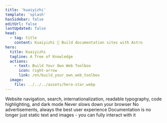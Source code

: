 ```yaml
---
title: 'kuaiyizhi'
template: 'splash'
hasSidebar: false
editUrl: false
lastUpdated: false
head:
  - tag: title
    content: Kuaiyizhi 🌟 Build documentation sites with Astro
hero:
  title: Kuaiyizhi
  tagline: A Tree of Knowledge
  actions:
    - text: Build Your Own Web Toolbox
      icon: right-arrow
      link: /en/build_your_own_web_toolbox
  image:
    file: ../../../assets/hero-star.webp
---
```


<CardGrid stagger>
	<Card title="Delightful Documentation" icon="open-book">
		Website navigation, search, internationalization, readable typography, code highlighting, and dark mode
	</Card>
	<Card title="Lightning Fast" icon="rocket">
		Never slows down your browser
	</Card>
	<Card title="Ad-Free" icon="document">
		No advertisements, always the best user experience
	</Card>
	<Card title="Interactive Documentation" icon="puzzle">
		Documentation is no longer just static text and images - you can fully interact with it
	</Card>
</CardGrid>